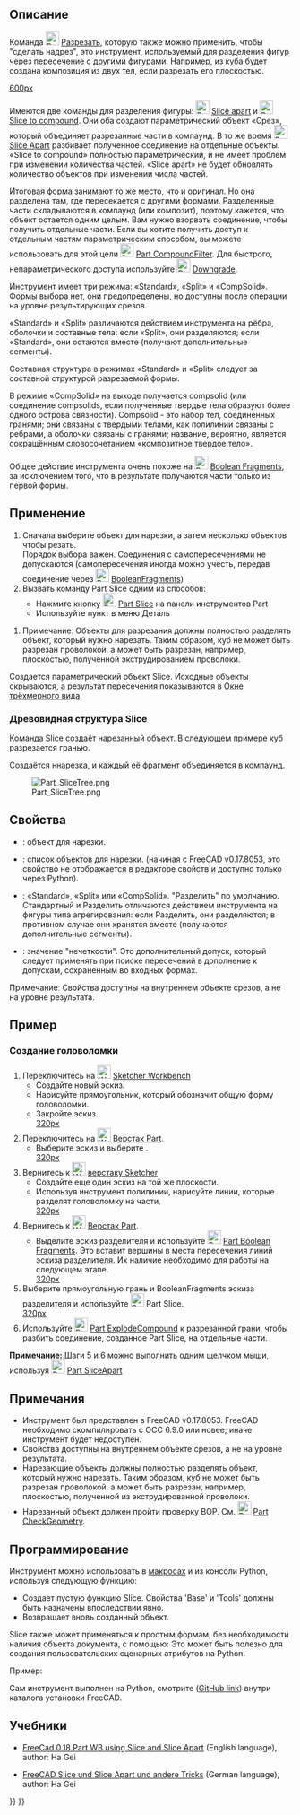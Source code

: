 <languages/>
<div class="mw-translate-fuzzy">
{{Docnav/ru
|[[Part_SliceApart/ru|Slice to compoundApart]]
|[[Part_XOR/ru|Boolean XOR]]
|[[Part_Workbench/ru|Верстак Part]]
|IconL=Part_SliceApart.svg
|IconR=Part_XOR.svg
|IconC=Workbench_Part.svg
}}
</div>

<div class="mw-translate-fuzzy">
{{GuiCommand/ru
|Name=Part Slice
|Name/ru=Part Slice
|MenuLocation=Деталь → Split → Slice
|Workbenches=[[Part_Workbench/ru|Part]]
|Version=0.17
|SeeAlso=[[Part_BooleanFragments/ru|Part Boolean Fragments]], [[Part_XOR/ru|Part XOR]], [[Part_CompJoinFeatures/ru|Part Join features]], [[Part_Boolean/ru|Part Boolean]]
}}
</div>

<span id="Description"></span>
==Описание== 

Команда [[Image:Part_Slice.svg|24px]] [[Part_Slice/ru|Разрезать]], которую также можно применить, чтобы "сделать надрез", это инструмент, используемый для разделения фигур через пересечение с другими фигурами. Например, из куба будет создана композиция из двух тел, если разрезать его плоскостью.

[[image:Part_Slice_Demo.png|600px]]

{{Caption|Выше: части были впоследствии раздвинуты вручную, чтобы показать разрез}}

<div class="mw-translate-fuzzy">
Имеются две команды для разделения фигуры:  [[Image:Part_SliceApart.svg|24px]] [[Part SliceApart/ru|Slice apart]] и [[Image:Part_Slice.svg|24px]] [[Part Slice|Slice to compound]]. Они оба создают параметрический объект «Срез», который объединяет разрезанные части в компаунд. В то же время [[Image:Part_SliceApart.svg|24px]] [[Part SliceApart/ru|Slice Apart]] разбивает полученное соединение на отдельные объекты. «Slice to compound» полностью параметрический, и не имеет проблем при изменении количества частей. «Slice apart» не будет обновлять количество объектов при изменении числа частей.
</div>

<div class="mw-translate-fuzzy">
Итоговая форма занимают то же место, что и оригинал. Но она разделена там, где пересекается с другими формами. Разделенные части складываются в компаунд (или композит), поэтому кажется, что объект остается одним целым. Вам нужно взорвать соединение, чтобы получить отдельные части. Если вы хотите получить доступ к отдельным частям параметрическим способом, вы можете использовать для этой цели  [[Image:Part_CompoundFilter.svg|24px]] [[Part_CompoundFilter/ru|Part CompoundFilter]]. Для быстрого, непараметрического доступа используйте [[Image:Draft_Downgrade.svg|24px]] [[Draft Downgrade/ru|Downgrade]].
</div>

Инструмент имеет три режима: «Standard», «Split» и «CompSolid». Формы выбора нет, они предопределены, но доступны после операции на уровне результирующих срезов.

«Standard» и «Split» различаются действием инструмента на рёбра, оболочки и составные тела: если «Split», они разделяются; если «Standard», они остаются вместе (получают дополнительные сегменты).

Составная структура в режимах «Standard» и «Split» следует за составной структурой разрезаемой формы. 

В режиме «CompSolid» на выходе получается compsolid (или соединение compsolids, если полученные твердые тела образуют более одного острова связности). Compsolid - это набор тел, соединенных гранями; они связаны с твердыми телами, как полилинии связаны с ребрами, а оболочки связаны с гранями; название, вероятно, является сокращённым словосочетанием «композитное твердое тело».

<div class="mw-translate-fuzzy">
Общее действие инструмента очень похоже на [[Image:Part_BooleanFragments.svg|24px]] [[Part BooleanFragments/ru|Boolean Fragments]], за исключением того, что в результате получаются части только из первой формы.
</div>

<span id="Usage"></span>
==Применение== 

<div class="mw-translate-fuzzy">
# Сначала выберите объект для нарезки, а затем несколько объектов чтобы резать. <br /> Порядок выбора важен. Соединения с самопересечениями не допускаются (самопересечения иногда можно учесть, передав соединение через [[Image:Part_BooleanFragments.svg|24px]] [[Part_BooleanFragments/ru|BooleanFragments]])
# Вызвать команду Part Slice одним из способов:
#* Нажмите кнопку  [[Image:Part_Slice.svg|24px]] [[Part Slice/ru|Part Slice]] на панели инструментов Part
#* Используйте пункт {{MenuCommand|Деталь → Разделить → Slice apart}} в меню Деталь
</div>

# Примечаниеː Объекты для разрезания должны полностью разделять объект, который нужно нарезать. Таким образом, куб не может быть разрезан проволокой, а может быть разрезан, например, плоскостью, полученной экструдированием проволоки. 

<div class="mw-translate-fuzzy">
Создается параметрический объект Slice. Исходные объекты скрываются, а результат пересечения показываются в [[3D view/ru|Окне трёхмерного вида]].
</div>

<div class="mw-translate-fuzzy">
===Древовидная структура Slice===
Команда Slice создаёт нарезанный объект. В следующем примере куб разрезается гранью.
</div>

Создаётся ннарезка, и каждый её фрагмент объединяется в компаунд.

[[Image:Part_SliceTree.png]]

<span id="Properties"></span>
==Свойства== 

{{TitleProperty|Slice}}
* {{PropertyData|Base}}: объект для нарезки.
* {{PropertyData|Tools}}: список объектов для нарезки. (начиная с FreeCAD v0.17.8053, это свойство не отображается в редакторе свойств и доступно только через Python).
* {{PropertyData|Mode}}: «Standard», «Split» или «CompSolid». "Разделить" по умолчанию. Стандартный и Разделить отличаются действием инструмента на фигуры типа агрегирования: если Разделить, они разделяются; в противном случае они хранятся вместе (получаются дополнительные сегменты).
* {{PropertyData|Tolerance}}: значение "нечеткости". Это дополнительный допуск, который следует применять при поиске пересечений в дополнение к допускам, сохраненным во входных формах.

̈Примечаниеː Свойства доступны на внутреннем объекте срезов, а не на уровне результата.

<span id="Example"></span>
==Пример==

<span id="Creating_a_Puzzle"></span>
===Создание головоломки===

<div class="mw-translate-fuzzy">
# Переключитесь на [[Image:Workbench_Sketcher.svg|24px]] [[Sketcher_Workbench/ru|Sketcher Workbench]]
#* Создайте новый эскиз.
#* Нарисуйте прямоугольник, который обозначит общую форму головоломки.
#* Закройте эскиз.<br />[[image:slice_example_step1.png|320px]]
# Переключитесь на [[Image:Workbench_Part.svg|24px]] [[Part_Workbench/ru|Верстак Part]].
#* Выберите эскиз и выберите {{MenuCommand|Деталь → Create face from sketch}}.<br />[[image:slice_example_step2.png|320px]]
# Вернитесь к [[Image:Workbench_Sketcher.svg|24px]] [[Sketcher Workbench/ru|верстаку Sketcher]]
#* Создайте еще один эскиз на той же плоскости.
#* Используя инструмент полилинии, нарисуйте линии, которые разделят головоломку на части.<br />[[image:slice_example_step3.png|320px]]
# Вернитесь к [[Image:Workbench_Part.svg|24px]] [[Part_Workbench/ru|Верстак Part]].
#* Выделите эскиз разделителя и используйте [[Image:Part_BooleanFragments.svg|24px]] [[Part BooleanFragments/ru|Part Boolean Fragments]]. Это вставит вершины в места пересечения линий эскиза разделителя. Их наличие необходимо для работы на следующем этапе.<br />[[image:slice_example_step4.png|320px]]
# Выберите прямоугольную грань и BooleanFragments эскиза разделителя и используйте  [[Image:Part_Slice.svg|24px]] Part Slice.<br />[[image:slice_example_step5.png|320px]]
# Используйте [[Image:Part_ExplodeCompound.svg|24px]] [[Part ExplodeCompound/ru|Part ExplodeCompound]] к разрезанной грани, чтобы разбить соединение, созданное Part Slice, на отдельные части.
</div>

<div class="mw-translate-fuzzy">
'''Примечание:''' Шаги 5 и 6 можно выполнить одним щелчком мыши, используя [[Image:Part_SliceApart.svg|24px]] [[Part_SliceApart/ru|Part SliceApart]]
</div>

<span id="Notes"></span>
==Примечания== 

<div class="mw-translate-fuzzy">
* Инструмент был представлен в FreeCAD v0.17.8053. FreeCAD необходимо скомпилировать с OCC 6.9.0 или новее; иначе инструмент будет недоступен.
* ̈Свойства доступны на внутреннем объекте срезов, а не на уровне результата.
* Нарезающие объекты должны полностью разделять объект, который нужно нарезать. Таким образом, куб не может быть разрезан проволокой, а может быть разрезан, например, плоскостью, полученной из экструдированной проволоки.
* Нарезанный объект должен пройти проверку BOP. См. [[Image:Part_CheckGeometry.svg|24px]] [[Part_CheckGeometry/ru|Part CheckGeometry]].
</div>

<span id="Scripting"></span>
==Программирование== 

<div class="mw-translate-fuzzy">
Инструмент можно использовать в [[macros/ru|макросах]] и из консоли Python, используя следующую функцию:
</div>
{{Code|code=BOPTools.SplitFeatures.makeSlice(name)}}

* Создает пустую функцию Slice. Свойства 'Base' и 'Tools' должны быть назначены впоследствии явно.
* Возвращает вновь созданный объект.

Slice также может применяться к простым формам, без необходимости наличия объекта документа, с помощью:
{{Code|code=BOPTools.SplitAPI.slice(base_shape, tool_shapes, mode, tolerance = 0.0)}}
Это может быть полезно для создания пользовательских сценарных атрибутов на Python.


Пример:
{{code|code=
import BOPTools.SplitFeatures
j = BOPTools.SplitFeatures.makeSlice(name= 'Slice')
j.Base = FreeCADGui.Selection.getSelection()[0]
j.Tools = FreeCADGui.Selection.getSelection()[1:]
}}

Сам инструмент выполнен на Python, смотрите {{FileName|/Mod/Part/BOPTools/SplitFeatures.py}} ([https://github.com/FreeCAD/FreeCAD/blob/master/src/Mod/Part/BOPTools/SplitFeatures.py GitHub link]) внутри каталога установки FreeCAD.


<span id="Tutorials"></span>
==Учебники== 

* [https://www.youtube.com/watch?v=tzHkQaHgrfQ FreeCad 0.18 Part WB using Slice and Slice Apart] (English language), author: Ha Gei

* [https://www.youtube.com/watch?v=JJAL5JmqqKQ FreeCAD Slice und Slice Apart und andere Tricks] (German language), author: Ha Gei


<div class="mw-translate-fuzzy">
{{Docnav/ru
|[[Part_SliceApart/ru|SliceApart]]
|[[Part_XOR/ru|XOR]]
|[[Part_Workbench/ru|Part]]
|IconL=Part_SliceApart.svg
|IconR=Part_XOR.svg
|IconC=Workbench_Part.svg
}}
</div>

{{Part Tools navi{{#translation:}}}}
{{Userdocnavi{{#translation:}}}}